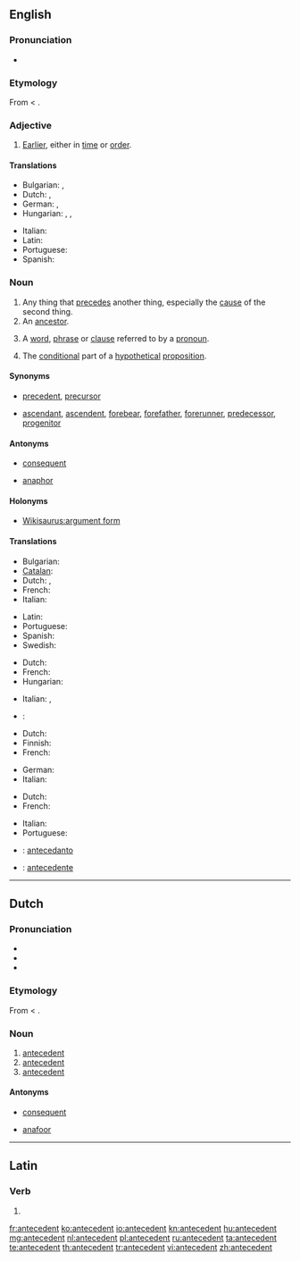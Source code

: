 ==English==
{{wikipedia}}

===Pronunciation===
* {{IPA|/æntəˈsidnt/|/æn'tesədnt/}}

===Etymology===
From {{etyl|la}} {{term|antecedens|antecēdēns|go before|lang=la}} < {{term|antecedere|antecēdere|to yield before|lang=la}}.

===Adjective===
{{en-adj|-}}

# [[earlier|Earlier]], either in [[time]] or [[order]].
#: {{rfex}}

====Translations====
{{trans-top|earlier in time or order}}
* Bulgarian: {{t|bg|предшестващ}}, {{t|bg|предишен}}
* Dutch: {{t-|nl|voorafgaand}}, {{t+|nl|vroeger}}
* German: {{t+|de|früher}}, {{t-|de|vorausgehend}}
* Hungarian: {{t-|hu|megelőző}}, {{t+|hu|korábbi}}, {{t-|hu|előbbi}}
{{trans-mid}}
* Italian: {{t-|it|antecedente}}
* Latin: {{t-|la|antecedens|alt=antecēdēns}}
* Portuguese: {{t+|pt|antecedente}}
* Spanish: {{t|es|antecedente}}
{{trans-bottom}}

===Noun===
{{examples-right|sense=linguistics: expression referred to by pronoun|examples=
* In “The policeman asked the boy what he was doing.”, the phrase “the boy” is the antecedent of the pronoun “he”.
* In the sentence “I saw my girlfriend yesterday wearing her old jacket which is odd because she almost never wears it.”, the phrase “my girlfriend” is the antecedent of “her” and “old jacket” is the antecedent of “it”.}}
{{en-noun}}

# Any thing that [[precede]]s another thing, especially the [[cause]] of the second thing.
# An [[ancestor]].
# {{grammar}} A [[word]], [[phrase]] or [[clause]] referred to by a [[pronoun]].
# {{logic}} The [[conditional]] part of a [[hypothetical]] [[proposition]].
#:{{rfex}}

====Synonyms====
* {{sense|something which precedes}} [[precedent]], [[precursor]]
* {{sense|an ancestor}} [[ascendant]], [[ascendent]], [[forebear]], [[forefather]], [[forerunner]], [[predecessor]], [[progenitor]]

====Antonyms====
* {{sense|logic}} [[consequent]]
* {{sense|linguistics}} [[anaphor]]

====Holonyms====
* [[Wikisaurus:argument form]]

====Translations====
{{trans-top|any thing that precedes another thing}}
* Bulgarian: {{t|bg|предшественик}}
* [[Catalan]]: {{t|ca|antecedent|m}}
* Dutch: {{t+|nl|antecedent|n}}, {{t-|nl|voorafgaande|n}}
* French: {{t+|fr|antécédent|m}}
* Italian: {{t-|it|antecedente|m}}
{{trans-mid}}
* Latin: {{t-|la|antecedens|n|alt=antecēdēns}}
* Portuguese: {{t+|pt|antecedente|m}}
* Spanish: {{t+|es|antecedente|m}}
* Swedish: {{t|sv|föregångare|c}}
{{trans-bottom}}

{{trans-top|ancestor}}
* Dutch: {{t-|nl|voorouder|c}}
* French: {{t+|fr|ascendant|m}}
* Hungarian: {{t+|hu|ős}}
{{trans-mid}}
* Italian: {{t-|it|antenato|m}}, {{t-|it|progenitore|m}}
* {{ttbc|pt}}: {{t-|pt|antecedentes|m|p}}
{{trans-bottom}}

{{trans-top|word, phrase or clause referred to by a pronoun}}
* Dutch: {{t+|nl|antecedent|n}}
* Finnish: {{t-|fi|korrelaatti}}
* French: {{t+|fr|antécédent|m}}
{{trans-mid}}
* German: {{t-|de|Bezugswort|n}}
* Italian: {{t-|it|antecedente|m}}
{{trans-bottom}}

{{trans-top|conditional part of a hypothetical proposition}}
* Dutch: {{t+|nl|antecedent|n}}
* French: {{t+|fr|antécédent|m}}
{{trans-mid}}
* Italian: {{t-|it|antecedente|m}}
* Portuguese: {{t+|pt|antecedente|m}}
{{trans-bottom}}

{{checktrans-top}}
* {{ttbc|io}} : [[antecedanto]]
{{trans-mid}}
* {{ttbc|es}}: [[antecedente]]
{{trans-bottom}}

----

==Dutch==

===Pronunciation===
* {{IPA|/ɑn.te.seˈdɛnt/|lang=nl}}
* {{audio|Nl-antecedent.ogg|audio}}
* {{hyphenation|an|te|ce|dent}}

===Etymology===
From {{etyl|la|nl}} {{term|antecedens|antecēdēns|go before|lang=la}} < {{term|antecedere|antecēdere|to yield before|lang=la}}.

===Noun===
{{nl-noun2|n}}

# [[#English|antecedent]] {{gloss|linguistics}}
# [[#English|antecedent]] {{gloss|logic}}
# [[#English|antecedent]] {{gloss|thing that precedes}}

====Antonyms====
* {{sense|logic}} [[consequent]]
* {{sense|linguistics}} [[anafoor]]

----

==Latin==

===Verb===
{{la-verb-form|antecēdent}}

# {{conjugation of|antecedo|antecēdō|3|p|fut|act|ind|lang=la}}

[[fr:antecedent]]
[[ko:antecedent]]
[[io:antecedent]]
[[kn:antecedent]]
[[hu:antecedent]]
[[mg:antecedent]]
[[nl:antecedent]]
[[pl:antecedent]]
[[ru:antecedent]]
[[ta:antecedent]]
[[te:antecedent]]
[[th:antecedent]]
[[tr:antecedent]]
[[vi:antecedent]]
[[zh:antecedent]]